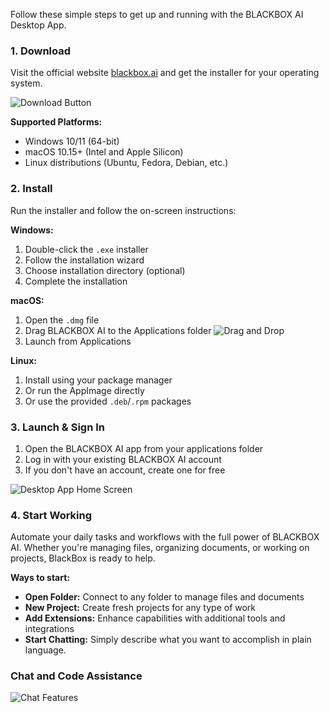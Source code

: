 Follow these simple steps to get up and running with the BLACKBOX AI Desktop App.
### 1. Download

Visit the official website [blackbox.ai](https://www.blackbox.ai/) and get the installer for your operating system.

![Download Button](/images/desktop-app/desktop_app-download-button.png)

**Supported Platforms:**
- Windows 10/11 (64-bit)
- macOS 10.15+ (Intel and Apple Silicon)
- Linux distributions (Ubuntu, Fedora, Debian, etc.)

### 2. Install

Run the installer and follow the on-screen instructions:

**Windows:**
1. Double-click the `.exe` installer
2. Follow the installation wizard
3. Choose installation directory (optional)
4. Complete the installation

**macOS:**
1. Open the `.dmg` file
2. Drag BLACKBOX AI to the Applications folder
![Drag and Drop](/images/desktop-app/desktop_app-drag-drop-to-applications.png)
3. Launch from Applications

**Linux:**
1. Install using your package manager
2. Or run the AppImage directly
3. Or use the provided `.deb`/`.rpm` packages

### 3. Launch & Sign In

1. Open the BLACKBOX AI app from your applications folder
2. Log in with your existing BLACKBOX AI account
3. If you don't have an account, create one for free

![Desktop App Home Screen](/images/desktop-app/desktop_app-Home.jpeg)

### 4. Start Working

Automate your daily tasks and workflows with the full power of BLACKBOX AI. Whether you're managing files, organizing documents, or working on projects, BlackBox is ready to help.

**Ways to start:**
- **Open Folder:** Connect to any folder to manage files and documents
- **New Project:** Create fresh projects for any type of work
- **Add Extensions:** Enhance capabilities with additional tools and integrations
- **Start Chatting:** Simply describe what you want to accomplish in plain language.


### Chat and Code Assistance
![Chat Features](/images/desktop-app/desktop_app-chat-features.png)
